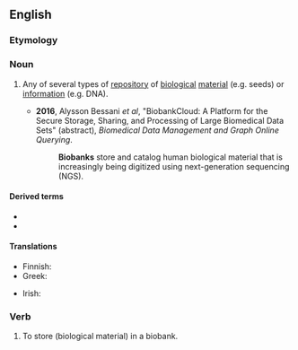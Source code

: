 ==English==

===Etymology===
{{prefix|en|bio|bank}}

===Noun===
{{en-noun}}

# {{lb|en|biology}} Any of several types of [[repository]] of [[biological]] [[material]] (e.g. seeds) or [[information]] (e.g. DNA).
#: {{hypo|en|cryobank}}
#* '''2016''', Alysson Bessani ''et al'', "BiobankCloud: A Platform for the Secure Storage, Sharing, and Processing of Large Biomedical Data Sets" (abstract), ''Biomedical Data Management and Graph Online Querying''.
#*: '''Biobanks''' store and catalog human biological material that is increasingly being digitized using next-generation sequencing (NGS).

====Derived terms====
* {{l|en|biobanker}}
* {{l|en|biobanking}}

====Translations====
{{trans-top|any of several types of repository of material}}
* Finnish: {{t|fi|biopankki}}
* Greek: {{t+|el|βιοτράπεζα|f}}
{{trans-mid}}
* Irish: {{t|ga|bithbhanc|m}}
{{trans-bottom}}

===Verb===
{{en-verb}}

# {{lb|en|biology|transitive}} To store (biological material) in a biobank.